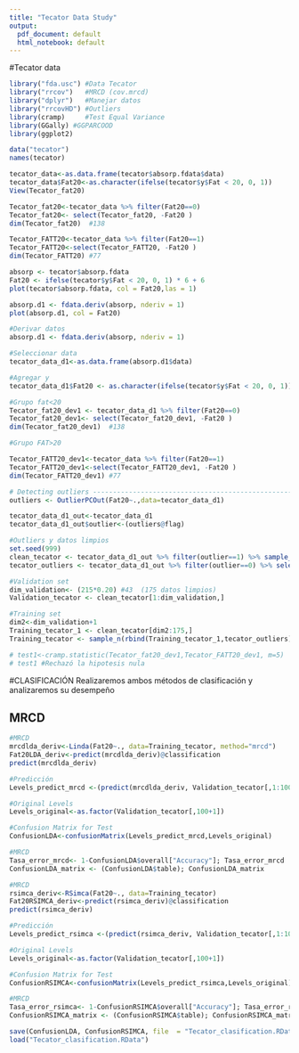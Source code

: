 ```yaml
---
title: "Tecator Data Study"
output:
  pdf_document: default
  html_notebook: default
---
```


#Tecator data

```r
library("fda.usc") #Data Tecator
library("rrcov")   #MRCD (cov.mrcd)
library("dplyr")   #Manejar datos
library("rrcovHD") #Outliers
library(cramp)     #Test Equal Variance
library(GGally) #GGPARCOOD
library(ggplot2)
```

```r
data("tecator")
names(tecator)

tecator_data<-as.data.frame(tecator$absorp.fdata$data)
tecator_data$Fat20<-as.character(ifelse(tecator$y$Fat < 20, 0, 1))
View(Tecator_fat20)

Tecator_fat20<-tecator_data %>% filter(Fat20==0)
Tecator_fat20<- select(Tecator_fat20, -Fat20 )
dim(Tecator_fat20)  #138

Tecator_FATT20<-tecator_data %>% filter(Fat20==1)
Tecator_FATT20<-select(Tecator_FATT20, -Fat20 )
dim(Tecator_FATT20) #77
```

```r
absorp <- tecator$absorp.fdata
Fat20 <- ifelse(tecator$y$Fat < 20, 0, 1) * 6 + 6
plot(tecator$absorp.fdata, col = Fat20,las = 1)

absorp.d1 <- fdata.deriv(absorp, nderiv = 1)
plot(absorp.d1, col = Fat20)
```


```r
#Derivar datos
absorp.d1 <- fdata.deriv(absorp, nderiv = 1)

#Seleccionar data
tecator_data_d1<-as.data.frame(absorp.d1$data)

#Agregar y 
tecator_data_d1$Fat20 <- as.character(ifelse(tecator$y$Fat < 20, 0, 1))

#Grupo fat<20
Tecator_fat20_dev1 <- tecator_data_d1 %>% filter(Fat20==0)
Tecator_fat20_dev1<- select(Tecator_fat20_dev1, -Fat20 )
dim(Tecator_fat20_dev1)  #138

#Grupo FAT>20

Tecator_FATT20_dev1<-tecator_data %>% filter(Fat20==1)
Tecator_FATT20_dev1<-select(Tecator_FATT20_dev1, -Fat20 )
dim(Tecator_FATT20_dev1) #77
```


```r
# Detecting outliers ------------------------------------------------------
outliers <- OutlierPCOut(Fat20~.,data=tecator_data_d1)

tecator_data_d1_out<-tecator_data_d1
tecator_data_d1_out$outlier<-(outliers@flag)

#Outliers y datos limpios
set.seed(999)
clean_tecator <- tecator_data_d1_out %>% filter(outlier==1) %>% sample_n(175) %>% select(-outlier)
tecator_outliers <- tecator_data_d1_out %>% filter(outlier==0) %>% select(-outlier)
```

```r
#Validation set
dim_validation<- (215*0.20) #43  (175 datos limpios)
Validation_tecator <- clean_tecator[1:dim_validation,] 

#Training set
dim2<-dim_validation+1
Training_tecator_1 <- clean_tecator[dim2:175,] 
Training_tecator <- sample_n(rbind(Training_tecator_1,tecator_outliers),172)
```


```r
# test1<-cramp.statistic(Tecator_fat20_dev1,Tecator_FATT20_dev1, m=5)
# test1 #Rechazó la hipotesis nula
```


#CLASIFICACIÓN
Realizaremos ambos métodos de clasificación y analizaremos su desempeño

## MRCD
```r
#MRCD
mrcdlda_deriv<-Linda(Fat20~., data=Training_tecator, method="mrcd")
Fat20LDA_deriv<-predict(mrcdlda_deriv)@classification
predict(mrcdlda_deriv)

```

```r
#Predicción 
Levels_predict_mrcd <-(predict(mrcdlda_deriv, Validation_tecator[,1:100])@classification) 

#Original Levels
Levels_original<-as.factor(Validation_tecator[,100+1])

#Confusion Matrix for Test
ConfusionLDA<-confusionMatrix(Levels_predict_mrcd,Levels_original) 

#MRCD
Tasa_error_mrcd<- 1-ConfusionLDA$overall["Accuracy"]; Tasa_error_mrcd
ConfusionLDA_matrix <- (ConfusionLDA$table); ConfusionLDA_matrix

```



```r
#MRCD
rsimca_deriv<-RSimca(Fat20~., data=Training_tecator)
Fat20RSIMCA_deriv<-predict(rsimca_deriv)@classification
predict(rsimca_deriv)

```

```r
#Predicción 
Levels_predict_rsimca <-(predict(rsimca_deriv, Validation_tecator[,1:100])@classification) 

#Original Levels
Levels_original<-as.factor(Validation_tecator[,100+1])

#Confusion Matrix for Test
ConfusionRSIMCA<-confusionMatrix(Levels_predict_rsimca,Levels_original) 

#MRCD
Tasa_error_rsimca<- 1-ConfusionRSIMCA$overall["Accuracy"]; Tasa_error_rsimca
ConfusionRSIMCA_matrix <- (ConfusionRSIMCA$table); ConfusionRSIMCA_matrix

```



```r
save(ConfusionLDA, ConfusionRSIMCA, file  = "Tecator_clasification.RData")
load("Tecator_clasification.RData")
```


